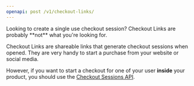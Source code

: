 ```yaml
---
openapi: post /v1/checkout-links/
---
```


<Warning>
  Looking to create a single use checkout session? Checkout Links are probably **not** what you're looking for.

  Checkout Links are shareable links that generate checkout sessions when opened. They are very handy to start a purchase from your website or social media.

  However, if you want to start a checkout for one of your user **inside** your product, you should use the [Checkout Sessions API](/api-reference/checkouts/create-session).
</Warning>
